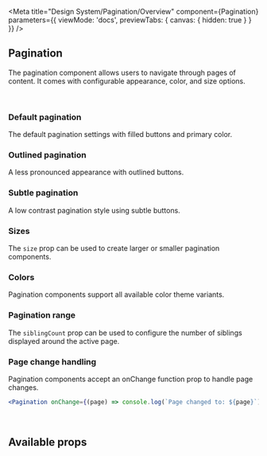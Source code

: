 
<Meta
  title="Design System/Pagination/Overview"
  component={Pagination}
  parameters={{
    viewMode: 'docs',
    previewTabs: {
      canvas: { hidden: true }
    }
  }}
/>

## Pagination

The pagination component allows users to navigate through pages of content. It comes with configurable appearance, color, and size options.

<br />

### Default pagination

The default pagination settings with filled buttons and primary color.

<Canvas>
  <Story id="design-system-pagination--default" />
</Canvas>

### Outlined pagination

A less pronounced appearance with outlined buttons.

<Canvas>
  <Story id="design-system-pagination--outlined" />
</Canvas>

### Subtle pagination

A low contrast pagination style using subtle buttons.

<Canvas>
  <Story id="design-system-pagination--subtle" />
</Canvas>

### Sizes

The `size` prop can be used to create larger or smaller pagination components.

<Canvas>
  <Story id="design-system-pagination--sizes" />
</Canvas>

### Colors

Pagination components support all available color theme variants.

<Canvas>
  <Story id="design-system-pagination--colors" />
</Canvas>

### Pagination range

The `siblingCount` prop can be used to configure the number of siblings displayed around the active page.

<Canvas>
  <Story id="design-system-pagination--sibling-count" />
</Canvas>

### Page change handling

Pagination components accept an onChange function prop to handle page changes.

```jsx
<Pagination onChange={(page) => console.log(`Page changed to: ${page}`)} />
```

<br />

## Available props

<ArgsTable of={Pagination} />

